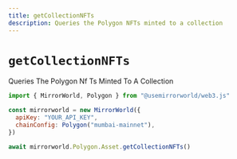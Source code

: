 ```yaml
---
title: getCollectionNFTs
description: Queries the Polygon NFTs minted to a collection
---
```


# `getCollectionNFTs`

Queries The Polygon Nf Ts Minted To A Collection

```js
import { MirrorWorld, Polygon } from "@usemirrorworld/web3.js"

const mirrorworld = new MirrorWorld({
  apiKey: "YOUR_API_KEY",
  chainConfig: Polygon("mumbai-mainnet"),
})

await mirrorworld.Polygon.Asset.getCollectionNFTs()
```
